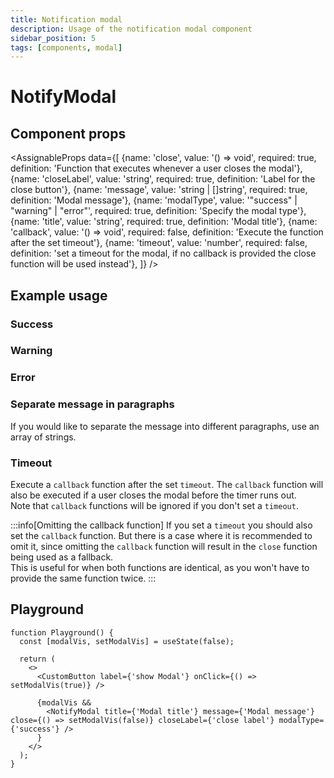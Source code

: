 ```yaml
---
title: Notification modal
description: Usage of the notification modal component
sidebar_position: 5
tags: [components, modal]
---
```


# NotifyModal

## Component props
<AssignableProps
  data={[
    {name: 'close', value: '() => void', required: true, definition: 'Function that executes whenever a user closes the modal'},
    {name: 'closeLabel', value: 'string', required: true, definition: 'Label for the close button'},
    {name: 'message', value: 'string | []string', required: true, definition: 'Modal message'},
    {name: 'modalType', value: '"success" | "warning" | "error"', required: true, definition: 'Specify the modal type'},
    {name: 'title', value: 'string', required: true, definition: 'Modal title'},
    {name: 'callback', value: '() => void', required: false, definition: 'Execute the function after the set timeout'},
    {name: 'timeout', value: 'number', required: false, definition: 'set a timeout for the modal, if no callback is provided the close function will be used instead'},
  ]}
/>

## Example usage

### Success
<SuccessModal/>

### Warning
<WarningModal/>

### Error
<ErrorModal/>

### Separate message in paragraphs
If you would like to separate the message into different paragraphs, use an array of strings.

<MultiLineModal/>

### Timeout
Execute a `callback` function after the set `timeout`. The `callback` function will also be executed if a
user closes the modal before the timer runs out. \
Note that `callback` functions will be ignored if you don't set a `timeout`.

<CallbackModal/>

:::info[Omitting the callback function]
If you set a `timeout` you should also set the `callback` function. But there is a case where it is recommended to omit it,
since omitting the `callback` function will result in the `close` function being used as a fallback. \
This is useful for when both functions are identical, as you won't have to provide the same function twice.
:::

## Playground
```tsx live
function Playground() {
  const [modalVis, setModalVis] = useState(false);

  return (
    <>
      <CustomButton label={'show Modal'} onClick={() => setModalVis(true)} />

      {modalVis &&
        <NotifyModal title={'Modal title'} message={'Modal message'} close={() => setModalVis(false)} closeLabel={'close label'} modalType={'success'} />
      }
    </>
  );
}
```